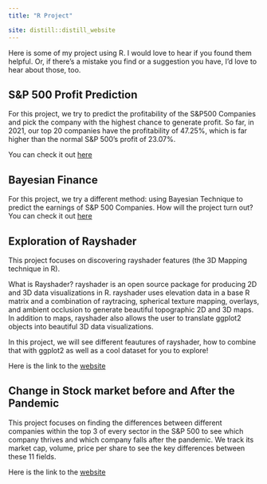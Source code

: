 ```yaml
---
title: "R Project"

site: distill::distill_website
---
```


Here is some of my project using R. I would love to hear if you found them helpful. Or, if there’s a mistake you find or a suggestion you have, I’d love to hear about those, too.

## S&P 500 Profit Prediction

For this project, we try to predict the profitability of the S&P500 Companies and pick the company with the highest chance to generate profit. So far, in 2021, our top 20 companies have the profitability of 47.25%, which is far higher than the normal S&P 500's profit of 23.07%. 

You can check it out [here](https://sp500predictionprofit.netlify.app)

## Bayesian Finance

For this project, we try a different method: using Bayesian Technique to predict the earnings of S&P 500 Companies. How will the project turn out? You can check it out [here](https://nolan-meyer.github.io/bayesian-finance/) 

## Exploration of Rayshader

This project focuses on discovering rayshader features (the 3D Mapping technique in R).

What is Rayshader? rayshader is an open source package for producing 2D and 3D data visualizations in R. rayshader uses elevation data in a base R matrix and a combination of raytracing, spherical texture mapping, overlays, and ambient occlusion to generate beautiful topographic 2D and 3D maps. In addition to maps, rayshader also allows the user to translate ggplot2 objects into beautiful 3D data visualizations.

In this project, we will see different feautures of rayshader, how to combine that with ggplot2 as well as a cool dataset for you to explore!

Here is the link to the [website](https://rayshader.netlify.app/)

## Change in Stock market before and After the Pandemic

This project focuses on finding  the differences between different companies within the top 3 of every sector in the S&P 500 to see which company thrives and which company falls after the pandemic. We track its market cap, volume, price per share to see the key differences between these 11 fields.

Here is the link to the [website](https://data-science-final-project.netlify.app)